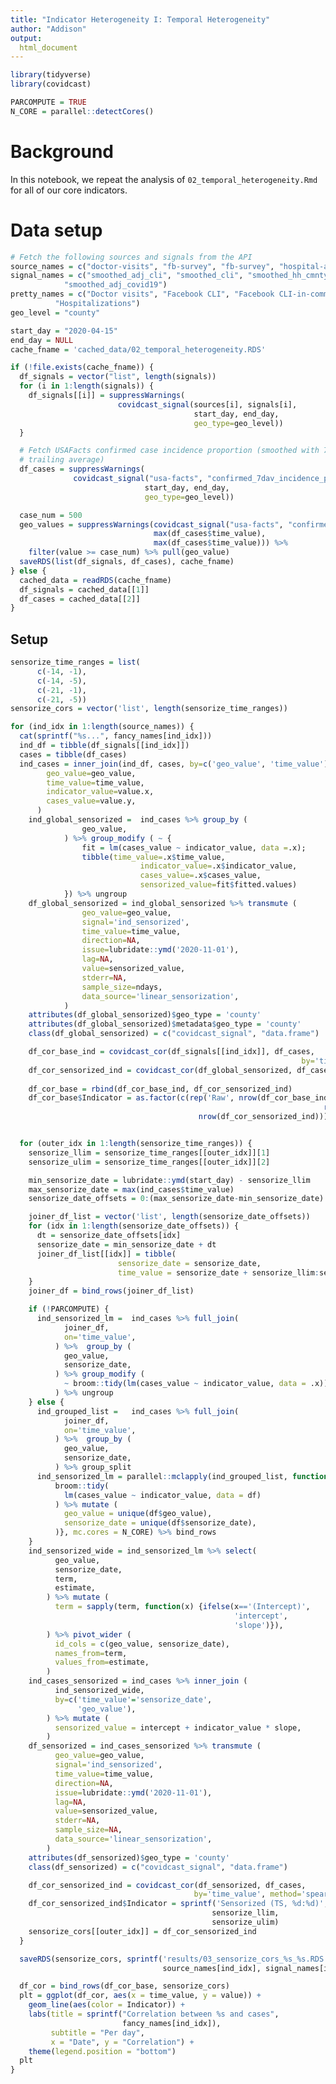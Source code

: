 ```yaml
---
title: "Indicator Heterogeneity I: Temporal Heterogeneity"
author: "Addison"
output:
  html_document
---
```

```r
library(tidyverse)
library(covidcast)
```

```r
PARCOMPUTE = TRUE
N_CORE = parallel::detectCores()
```

# Background

In this notebook, we repeat the analysis of `02_temporal_heterogeneity.Rmd`
for all of our core indicators.

# Data setup

```r
# Fetch the following sources and signals from the API 
source_names = c("doctor-visits", "fb-survey", "fb-survey", "hospital-admissions")
signal_names = c("smoothed_adj_cli", "smoothed_cli", "smoothed_hh_cmnty_cli", 
            "smoothed_adj_covid19")
pretty_names = c("Doctor visits", "Facebook CLI", "Facebook CLI-in-community", 
          "Hospitalizations")
geo_level = "county"

start_day = "2020-04-15"
end_day = NULL
cache_fname = 'cached_data/02_temporal_heterogeneity.RDS'

if (!file.exists(cache_fname)) {
  df_signals = vector("list", length(signals))
  for (i in 1:length(signals)) {
    df_signals[[i]] = suppressWarnings(
                        covidcast_signal(sources[i], signals[i],
                                         start_day, end_day,
                                         geo_type=geo_level))
  }

  # Fetch USAFacts confirmed case incidence proportion (smoothed with 7-day 
  # trailing average)
  df_cases = suppressWarnings(
              covidcast_signal("usa-facts", "confirmed_7dav_incidence_prop",
                              start_day, end_day,
                              geo_type=geo_level))

  case_num = 500
  geo_values = suppressWarnings(covidcast_signal("usa-facts", "confirmed_cumulative_num",
                                max(df_cases$time_value), 
                                max(df_cases$time_value))) %>%
    filter(value >= case_num) %>% pull(geo_value)
  saveRDS(list(df_signals, df_cases), cache_fname)
} else {
  cached_data = readRDS(cache_fname)
  df_signals = cached_data[[1]]
  df_cases = cached_data[[2]]
}
```

## Setup

```r
sensorize_time_ranges = list(
      c(-14, -1),
      c(-14, -5),
      c(-21, -1),
      c(-21, -5))
sensorize_cors = vector('list', length(sensorize_time_ranges))

for (ind_idx in 1:length(source_names)) {
  cat(sprintf("%s...", fancy_names[ind_idx]))
  ind_df = tibble(df_signals[[ind_idx]])
  cases = tibble(df_cases)
  ind_cases = inner_join(ind_df, cases, by=c('geo_value', 'time_value')) %>% select (
        geo_value=geo_value,
        time_value=time_value,
        indicator_value=value.x,
        cases_value=value.y,
      )
	ind_global_sensorized =  ind_cases %>% group_by (
				geo_value,
			) %>% group_modify ( ~ {
				fit = lm(cases_value ~ indicator_value, data =.x);
				tibble(time_value=.x$time_value,
							 indicator_value=.x$indicator_value,
							 cases_value=.x$cases_value,
							 sensorized_value=fit$fitted.values)
			}) %>% ungroup
	df_global_sensorized = ind_global_sensorized %>% transmute (
				geo_value=geo_value,
				signal='ind_sensorized',
				time_value=time_value,
				direction=NA,
				issue=lubridate::ymd('2020-11-01'),
				lag=NA,
				value=sensorized_value,
				stderr=NA,
				sample_size=ndays,
				data_source='linear_sensorization',
			)
	attributes(df_global_sensorized)$geo_type = 'county'
	attributes(df_global_sensorized)$metadata$geo_type = 'county'
	class(df_global_sensorized) = c("covidcast_signal", "data.frame")

	df_cor_base_ind = covidcast_cor(df_signals[[ind_idx]], df_cases,
																 by='time_value', method='spearman')
	df_cor_sensorized_ind = covidcast_cor(df_global_sensorized, df_cases,
																			 by='time_value', method='spearman')
	df_cor_base = rbind(df_cor_base_ind, df_cor_sensorized_ind)
	df_cor_base$Indicator = as.factor(c(rep('Raw', nrow(df_cor_base_ind)),
																      rep('Sensorized (Spatial)',
                                          nrow(df_cor_sensorized_ind))))


  for (outer_idx in 1:length(sensorize_time_ranges)) {
    sensorize_llim = sensorize_time_ranges[[outer_idx]][1]
    sensorize_ulim = sensorize_time_ranges[[outer_idx]][2]

    min_sensorize_date = lubridate::ymd(start_day) - sensorize_llim
    max_sensorize_date = max(ind_cases$time_value)
    sensorize_date_offsets = 0:(max_sensorize_date-min_sensorize_date)

    joiner_df_list = vector('list', length(sensorize_date_offsets))
    for (idx in 1:length(sensorize_date_offsets)) {
      dt = sensorize_date_offsets[idx]
      sensorize_date = min_sensorize_date + dt
      joiner_df_list[[idx]] = tibble(
                        sensorize_date = sensorize_date,
                        time_value = sensorize_date + sensorize_llim:sensorize_ulim)
    }
    joiner_df = bind_rows(joiner_df_list)

    if (!PARCOMPUTE) {
      ind_sensorized_lm =  ind_cases %>% full_join(
            joiner_df,
            on='time_value',
          ) %>%  group_by (
            geo_value,
            sensorize_date,
          ) %>% group_modify (
            ~ broom::tidy(lm(cases_value ~ indicator_value, data = .x))
          ) %>% ungroup
    } else {
      ind_grouped_list =   ind_cases %>% full_join(
            joiner_df,
            on='time_value',
          ) %>%  group_by (
            geo_value,
            sensorize_date,
          ) %>% group_split
      ind_sensorized_lm = parallel::mclapply(ind_grouped_list, function(df) {
          broom::tidy(
            lm(cases_value ~ indicator_value, data = df)
          ) %>% mutate (
            geo_value = unique(df$geo_value),
            sensorize_date = unique(df$sensorize_date),
          )}, mc.cores = N_CORE) %>% bind_rows
    }
    ind_sensorized_wide = ind_sensorized_lm %>% select(
          geo_value,
          sensorize_date,
          term,
          estimate,
        ) %>% mutate (
          term = sapply(term, function(x) {ifelse(x=='(Intercept)',
                                                  'intercept',
                                                  'slope')}),
        ) %>% pivot_wider (
          id_cols = c(geo_value, sensorize_date),
          names_from=term,
          values_from=estimate,
        )
    ind_cases_sensorized = ind_cases %>% inner_join (
          ind_sensorized_wide,
          by=c('time_value'='sensorize_date',
               'geo_value'),
        ) %>% mutate (
          sensorized_value = intercept + indicator_value * slope,
        )
    df_sensorized = ind_cases_sensorized %>% transmute (
          geo_value=geo_value,
          signal='ind_sensorized',
          time_value=time_value,
          direction=NA,
          issue=lubridate::ymd('2020-11-01'),
          lag=NA,
          value=sensorized_value,
          stderr=NA,
          sample_size=NA,
          data_source='linear_sensorization',
        )
    attributes(df_sensorized)$geo_type = 'county'
    class(df_sensorized) = c("covidcast_signal", "data.frame")

    df_cor_sensorized_ind = covidcast_cor(df_sensorized, df_cases,
                                         by='time_value', method='spearman')
    df_cor_sensorized_ind$Indicator = sprintf('Sensorized (TS, %d:%d)',
                                             sensorize_llim,
                                             sensorize_ulim)
    sensorize_cors[[outer_idx]] = df_cor_sensorized_ind
  }

  saveRDS(sensorize_cors, sprintf('results/03_sensorize_cors_%s_%s.RDS',
                                  source_names[ind_idx], signal_names[ind_idx]))

  df_cor = bind_rows(df_cor_base, sensorize_cors)
  plt = ggplot(df_cor, aes(x = time_value, y = value)) +
    geom_line(aes(color = Indicator)) +
    labs(title = sprintf("Correlation between %s and cases",
                         fancy_names[ind_idx]),
         subtitle = "Per day",
         x = "Date", y = "Correlation") +
    theme(legend.position = "bottom")
  plt
}

```

